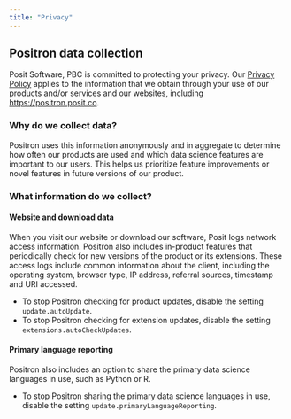 ```yaml
---
title: "Privacy"
---
```


## Positron data collection

Posit Software, PBC is committed to protecting your privacy. Our [Privacy Policy](https://posit.co/about/privacy-policy/) applies to the information that we obtain through your use of our products and/or services and our websites, including <https://positron.posit.co>.

### Why do we collect data?

Positron uses this information anonymously and in aggregate to determine how often our products are used and which data science features are important to our users. This helps us prioritize feature improvements or novel features in future versions of our product.

### What information do we collect?

#### Website and download data

When you visit our website or download our software, Posit logs network access information. Positron also includes in-product features that periodically check for new versions of the product or its extensions. These access logs include common information about the client, including the operating system, browser type, IP address, referral sources, timestamp and URI accessed. 

- To stop Positron checking for product updates, disable the setting `update.autoUpdate`. 
- To stop Positron checking for extension updates, disable the setting `extensions.autoCheckUpdates`.

#### Primary language reporting

Positron also includes an option to share the primary data science languages in use, such as Python or R.

- To stop Positron sharing the primary data science languages in use, disable the setting `update.primaryLanguageReporting`.
